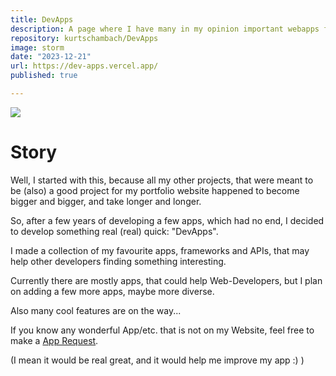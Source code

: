 ```yaml
---
title: DevApps
description: A page where I have many in my opinion important webapps for a dev
repository: kurtschambach/DevApps
image: storm
date: "2023-12-21"
url: https://dev-apps.vercel.app/
published: true

---
```



![](/dev-apps-github.png)


# Story

Well, I started with this, because all my other projects, 
that were meant to be (also) a good project for my portfolio website
happened to become bigger and bigger, and take longer and longer.

So, after a few years of developing a few apps, which had no end,
I decided to develop something real (real) quick: "DevApps".

I made a collection of my favourite apps, frameworks and APIs,
that may help other developers finding something interesting.

Currently there are mostly apps, that could help Web-Developers,
but I plan on adding a few more apps, maybe more diverse.

Also many cool features are on the way... 

If you know any wonderful App/etc. that is not on my Website, 
feel free to make a [App Request](https://github.com/kurtschambach/DevApps/issues/new?assignees=kurtschambach&labels=app-request&projects=&template=app_request.yaml&title=APP+REQUEST%3A+).

(I mean it would be real great, and it would help me improve my app :) )